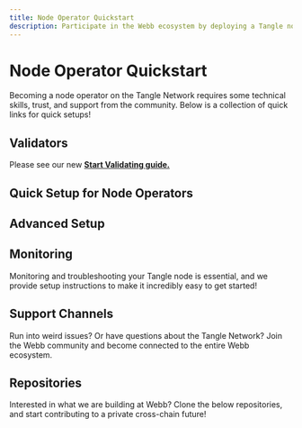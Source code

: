 ```yaml
---
title: Node Operator Quickstart
description: Participate in the Webb ecosystem by deploying a Tangle node, to validate, serve data or more. 
---
```



# Node Operator Quickstart

Becoming a node operator on the Tangle Network requires some technical skills, trust, and support from the community. Below
is a collection of quick links for quick setups!

## Validators
Please see our new **[Start Validating guide.](/docs/tangle-network/node/validator/requirements)**

## Quick Setup for Node Operators

<QuickDeployArea />

## Advanced Setup

<DeployArea />

## Monitoring

Monitoring and troubleshooting your Tangle node is essential, and we provide setup instructions to make it incredibly easy to get started!

<MonitoringArea />

## Support Channels

Run into weird issues? Or have questions about the Tangle Network? Join the Webb community and become connected to the entire Webb ecosystem.

<SupportArea />

## Repositories

Interested in what we are building at Webb? Clone the below repositories, and start contributing to a private cross-chain future!

<RepoArea />

<FullWebbCTA />
